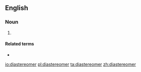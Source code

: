 ==English==

===Noun===
{{en-noun}}

# {{label|en|chemistry}} {{alternative form of|diastereoisomer|lang=en}}

====Related terms====
* {{l|en|diastereomerization}}

[[io:diastereomer]]
[[pl:diastereomer]]
[[ta:diastereomer]]
[[zh:diastereomer]]